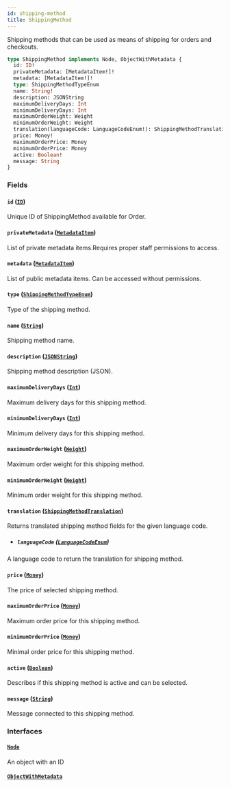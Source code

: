```yaml
---
id: shipping-method
title: ShippingMethod
---
```


Shipping methods that can be used as means of shipping for orders and checkouts.

```graphql
type ShippingMethod implements Node, ObjectWithMetadata {
  id: ID!
  privateMetadata: [MetadataItem!]!
  metadata: [MetadataItem!]!
  type: ShippingMethodTypeEnum
  name: String!
  description: JSONString
  maximumDeliveryDays: Int
  minimumDeliveryDays: Int
  maximumOrderWeight: Weight
  minimumOrderWeight: Weight
  translation(languageCode: LanguageCodeEnum!): ShippingMethodTranslation
  price: Money!
  maximumOrderPrice: Money
  minimumOrderPrice: Money
  active: Boolean!
  message: String
}
```

### Fields

#### `id` ([`ID`](../../../developer/api-reference/scalars/id))

Unique ID of ShippingMethod available for Order.

#### `privateMetadata` ([`MetadataItem`](../../../developer/api-reference/objects/metadata-item))

List of private metadata items.Requires proper staff permissions to access.

#### `metadata` ([`MetadataItem`](../../../developer/api-reference/objects/metadata-item))

List of public metadata items. Can be accessed without permissions.

#### `type` ([`ShippingMethodTypeEnum`](../../../developer/api-reference/enums/shipping-method-type-enum))

Type of the shipping method.

#### `name` ([`String`](../../../developer/api-reference/scalars/string))

Shipping method name.

#### `description` ([`JSONString`](../../../developer/api-reference/scalars/jsonstring))

Shipping method description (JSON).

#### `maximumDeliveryDays` ([`Int`](../../../developer/api-reference/scalars/int))

Maximum delivery days for this shipping method.

#### `minimumDeliveryDays` ([`Int`](../../../developer/api-reference/scalars/int))

Minimum delivery days for this shipping method.

#### `maximumOrderWeight` ([`Weight`](../../../developer/api-reference/objects/weight))

Maximum order weight for this shipping method.

#### `minimumOrderWeight` ([`Weight`](../../../developer/api-reference/objects/weight))

Minimum order weight for this shipping method.

#### `translation` ([`ShippingMethodTranslation`](../../../developer/api-reference/objects/shipping-method-translation))

Returns translated shipping method fields for the given language code.

- ##### `languageCode` ([`LanguageCodeEnum`](../../../developer/api-reference/enums/language-code-enum))

A language code to return the translation for shipping method.

#### `price` ([`Money`](../../../developer/api-reference/objects/money))

The price of selected shipping method.

#### `maximumOrderPrice` ([`Money`](../../../developer/api-reference/objects/money))

Maximum order price for this shipping method.

#### `minimumOrderPrice` ([`Money`](../../../developer/api-reference/objects/money))

Minimal order price for this shipping method.

#### `active` ([`Boolean`](../../../developer/api-reference/scalars/boolean))

Describes if this shipping method is active and can be selected.

#### `message` ([`String`](../../../developer/api-reference/scalars/string))

Message connected to this shipping method.

### Interfaces

#### [`Node`](../../../developer/api-reference/interfaces/node)

An object with an ID

#### [`ObjectWithMetadata`](../../../developer/api-reference/interfaces/object-with-metadata)
